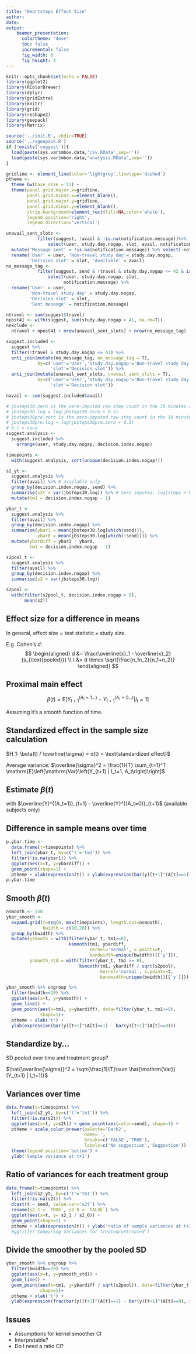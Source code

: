 ```yaml
---
title: "Heartsteps Effect Size"
author: 
date: 
output: 
    beamer_presentation:
      colortheme: "dove"
      toc: false
      incremental: false
      fig_width: 6
      fig_height: 4
---
```


```r
knitr::opts_chunk$set(echo = FALSE)
library(ggplot2)
library(RColorBrewer)
library(dplyr)
library(gridExtra)
library(knitr)
library(grid)
library(reshape2)
library(geepack)
library(Matrix)

source('../init.R', chdir=TRUE)
source('../xgeepack.R')
if (!exists('suggest')){
  load(paste(sys.var$mbox.data,'csv.RData',sep=''))
  load(paste(sys.var$mbox.data,"analysis.RData",sep=''))
}

gridline <- element_line(color='lightgrey',linetype='dashed')
ptheme <-
  theme_bw(base_size = 11) +
  theme(panel.grid.major.x=gridline,
        panel.grid.minor.x=element_blank(),
        panel.grid.major.y=gridline,
        panel.grid.minor.y=element_blank(),
        strip.background=element_rect(fill=NA,color='white'),
        legend.position='right',
        legend.direction='vertical')
```


```r

unavail_sent_slots <-
            filter(suggest, !avail & !is.na(notification.message))%>%
                select(user, study.day.nogap, slot, avail, notification.message) %>%
  mutate('Message sent' = !is.na(notification.message)) %>% select(-notification.message) %>%
  rename('User' = user, 'Non-travel study day'= study.day.nogap,
         'Decision slot' = slot, 'Available' = avail)
no_message_tag <- 
            filter(suggest, send & !travel & study.day.nogap <= 42 & is.na(send.sedentary)) %>%
                select(user, study.day.nogap, slot, 
                      notification.message) %>%
  rename('User' = user,
         'Non-travel study day' = study.day.nogap,
         'Decision slot' = slot,
         'Sent mesasge' = notification.message)

ntravel <- sum(suggest$travel)
npost41 <- with(suggest, sum(study.day.nogap > 41, na.rm=T))
nexclude <- 
  ntravel + npost41 + nrow(unavail_sent_slots) + nrow(no_message_tag)

suggest.included <- 
  suggest %>%
  filter(!travel & study.day.nogap <= 41) %>%
  anti_join(mutate(no_message_tag, no_message_tag = T),
            by=c('user'='User','study.day.nogap'='Non-travel study day',
                 'slot'='Decision slot')) %>%
  anti_join(mutate(unavail_sent_slots, unavail_sent_slots = T),
            by=c('user'='User','study.day.nogap'='Non-travel study day',
                 'slot'='Decision slot'))

navail <- sum(suggest.included$avail)

# jbsteps30.zero is the zero-imputed raw step count in the 30 minutes after decision
# jbsteps30.log = log(jbsteps30.zero + 0.5)
# jbsteps30pre.zero is the zero-imputed raw step count in the 30 minutes prior to decision
# jbsteps30pre.log = log(jbsteps30pre.zero + 0.5)
# A_t = send
suggest.analysis <-
  suggest.included %>%
    arrange(user, study.day.nogap, decision.index.nogap)

```

```r


timepoints <-
  with(suggest.analysis, sort(unique(decision.index.nogap)))

s2_yt <-
  suggest.analysis %>%
  filter(avail) %>% # available only
  group_by(decision.index.nogap, send) %>%
  summarise(s2t = var(jbsteps30.log)) %>% # zero imputed, log(steps + 0.5)
  mutate(tm1 = decision.index.nogap - 1)

ybar_t <- 
  suggest.analysis %>%
  filter(avail) %>%
  group_by(decision.index.nogap) %>%
  summarise(ybar1 = mean(jbsteps30.log[which(send)]),
            ybar0 = mean(jbsteps30.log[which(!send)])) %>%
  mutate(ybardiff = ybar1 - ybar0,
         tm1 = decision.index.nogap - 1)

s2pool_t <- 
  suggest.analysis %>%
  filter(avail) %>%
  group_by(decision.index.nogap) %>%
  summarise(s2 = var(jbsteps30.log))

s2pool <-
  with(filter(s2pool_t, decision.index.nogap > 0),
       mean(s2))

```


## Effect size for a difference in means

In general, $\text{effect size} = \text{test statistic} \times \text{study size}$.

E.g. Cohen's $d$:
$$
\begin{aligned} 
d &= \frac{\overline{x}_1 - \overline{x}_2}{s_{\text{pooled}}} \\
t &= d \times \sqrt{\frac{n_1n_2}{n_1+n_2}}
\end{aligned}
$$

## Proximal main effect

$$ \beta(t) = \mathrm{E}\left[\left.Y_{t+1}^{(A_t=1\ldots)} - Y_{t+1}^{(A_t=0\ldots)} \right|I_t=1\right]$$

Assuming it's a smooth function of time.

## Standardized effect in the sample size calculation

$H_1: \beta(t) / \overline{\sigma} = d(t) = \text{standardized effect}$

\vspace{12pt}

Average variance: $\overline{\sigma}^2 = \frac{1}{T} \sum_{t=1}^T \mathrm{E}\left[\mathrm{Var}\left(Y_{t+1} | I_t=1, A_t\right)\right]$

## Estimate $\beta(t)$

with $\overline{Y}^{(A_t=1)}_{t+1} - \overline{Y}^{(A_t=0)}_{t+1}$ (available subjects only)

## Difference in sample means over time

```r

p.ybar.time <- 
  data.frame(t=timepoints) %>%
  left_join(ybar_t, by=c('t'='tm1')) %>%
  filter(!is.na(ybar1)) %>%
  ggplot(aes(x=t, y=ybardiff)) +
  geom_point(shape=1) +
  ptheme + xlab(expression(t)) + ylab(expression(bar(y)[t+1]^(A[t]==1) - bar(y)[t+1]^(A[t]==0)))
p.ybar.time

```

## Smooth $\hat{\beta}(t)$

```r

nsmooth <- 150
ybar_smooth <-
  expand.grid(t=seq(0, max(timepoints), length.out=nsmooth),
              bwidth = c(10,20)) %>%
  group_by(bwidth) %>%
  mutate(ysmooth = with(filter(ybar_t, tm1>=0),
                        ksmooth(tm1, ybardiff,
                                kernel='normal', x.points=t,
                                bandwidth=unique(bwidth))[['y']]),
         ysmooth_std = with(filter(ybar_t, tm1 >= 0),
                            ksmooth(tm1, ybardiff / sqrt(s2pool),
                                    kernel='normal', x.points=t,
                                    bandwidth=unique(bwidth))[['y']]))

```

```r
ybar_smooth %>% ungroup %>%
  filter(bwidth==20) %>% 
  ggplot(aes(x=t, y=ysmooth)) +
  geom_line() +
  geom_point(aes(x=tm1, y=ybardiff), data=filter(ybar_t, tm1>=0),
             shape=1)+ 
  ptheme + xlab('t') +
  ylab(expression(bar(y)[t+1]^(A[t]==1) - bar(y)[t+1]^(A[t]==0)))

```

## Standardize by...

SD pooled over time and treatment group? 

$\hat{\overline{\sigma}}^2 = \sqrt{\frac{1}{T}\sum \hat{\mathrm{Var}}(Y_{t+1} | I_t=1)}$

## Variances over time

```r

data.frame(t=timepoints) %>%
  left_join(s2_yt, by=c('t'='tm1')) %>%
  filter(!is.na(s2t)) %>%
  ggplot(aes(x=t, y=s2t)) + geom_point(aes(color=send), shape=1) +
  ptheme + scale_color_brewer(palette='Dark2',
                              name='',
                              breaks=c('FALSE','TRUE'),
                              labels=c('No suggestion','Suggestion')) +
  theme(legend.position='bottom') +
  ylab('Sample variance at t+1') 
```


## Ratio of variances for each treatment group
```r

data.frame(t=timepoints) %>%
  left_join(s2_yt, by=c('t'='tm1')) %>%
  filter(!is.na(s2t)) %>%
  dcast(t ~ send, value.var='s2t') %>% 
  rename(s2_1 = `TRUE`, s2_0 = `FALSE`) %>%
  ggplot(aes(x=t, y= s2_1 / s2_0)) + 
  geom_point(shape=1) +
  ptheme + xlab(expression(t)) + ylab('ratio of sample variances at t+1')
  #ggtitle('Comparing variances for treated/untreated')

```


## Divide the smoother by the pooled SD

```r

ybar_smooth %>% ungroup %>%
  filter(bwidth==20) %>% 
  ggplot(aes(x=t, y=ysmooth_std)) +
  geom_line() +
  geom_point(aes(x=tm1, y=ybardiff / sqrt(s2pool)), data=filter(ybar_t, tm1>=0),
             shape=1)+ 
  ptheme + xlab('t') + 
  ylab(expression(frac(bar(y)[t+1]^(A[t]==1) - bar(y)[t+1]^(A[t]==0), s[plain(pool)])))

```

## Issues

- Assumptions for kernel smoother CI
- Interpretable?
- Do I need a ratio CI?
